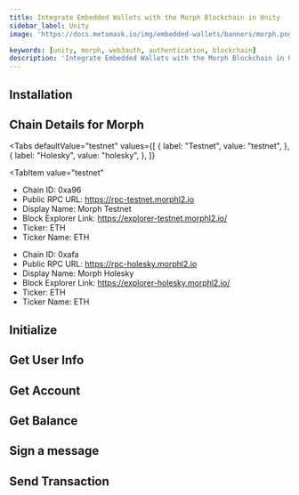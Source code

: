 ```yaml
---
title: Integrate Embedded Wallets with the Morph Blockchain in Unity
sidebar_label: Unity
image: 'https://docs.metamask.io/img/embedded-wallets/banners/morph.png'

keywords: [unity, morph, web3auth, authentication, blockchain]
description: 'Integrate Embedded Wallets with the Morph Blockchain in Unity | Embedded Wallets'
---
```



<SEO
  title="Integrate Embedded Wallets with the Morph Blockchain in Unity"
  description="Integrate Embedded Wallets with the Morph Blockchain in Unity | Embedded Wallets"
  image="https://docs.metamask.io/img/embedded-wallets/banners/morph.png"
  slug="/embedded-wallets/connect-blockchain/evm/morph/unity"
/>

## Installation

<InstallationSnippet />

## Chain Details for Morph

<Tabs
 defaultValue="testnet"
  values={[
    { label: "Testnet", value: "testnet", },
    { label: "Holesky", value: "holesky", },
  ]}
>

<TabItem
  value="testnet"
>

- Chain ID: 0xa96
- Public RPC URL: https://rpc-testnet.morphl2.io
- Display Name: Morph Testnet
- Block Explorer Link: https://explorer-testnet.morphl2.io/
- Ticker: ETH
- Ticker Name: ETH

</TabItem>
<TabItem
  value="holesky"
>

- Chain ID: 0xafa
- Public RPC URL: https://rpc-holesky.morphl2.io
- Display Name: Morph Holesky
- Block Explorer Link: https://explorer-holesky.morphl2.io/
- Ticker: ETH
- Ticker Name: ETH

</TabItem>
</Tabs>

## Initialize

<InitialisationSnippet />

## Get User Info

<UserInfoSnippet />

## Get Account

<GetAccountSnippet />

## Get Balance

<GetBalanceSnippet />

## Sign a message

<SignMessageSnippet />

## Send Transaction

<SendTransactionSnippet />

